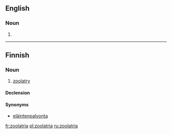 ==English==

===Noun===
{{en-noun|-}}

# {{synonym of|zoolatry|lang=en}}

----

==Finnish==

===Noun===
{{head|fi|noun}}

# [[zoolatry]]

====Declension====
{{fi-decl-kulkija|zoolatri|a}}

====Synonyms====
* [[eläintenpalvonta]]

[[fr:zoolatria]]
[[pl:zoolatria]]
[[ru:zoolatria]]